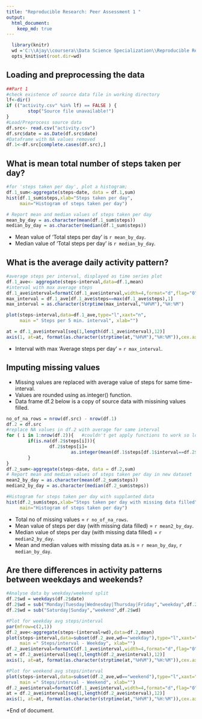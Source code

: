 ```yaml
---
title: "Reproducible Research: Peer Assessment 1 "
output: 
  html_document:
    keep_md: true
---
```


```r
  library(knitr)
  wd ='C:\\Ajay\\coursera\\Data Science Specialization\\Reproducible Research\\Assgn1'
  opts_knit$set(root.dir=wd)
```
## Loading and preprocessing the data
```r
##Part 1
#check existence of source data file in working directory
lf<-dir()
if (("activity.csv" %in% lf) == FALSE ) {
        stop("Source file unavailable!") 
}
#Load/Preprocess source data
df.src<- read.csv("activity.csv")
df.src$date = as.Date(df.src$date)
#Dataframe with NA values removed
df.1<-df.src[complete.cases(df.src),]
```
## What is mean total number of steps taken per day?
```r
#for 'steps taken per day', plot a histogram; 
df.1_sum<-aggregate(steps~date, data = df.1,sum)
hist(df.1_sum$steps,xlab="Steps taken per day",
     main="Histogram of steps taken per day")

# Report mean and median values of steps taken per day
mean_by_day = as.character(mean(df.1_sum$steps))
median_by_day = as.character(median(df.1_sum$steps))
```
* Mean value of 'Total steps per day' is `r mean_by_day`.  
* Median value of 'Total steps per day' is `r median_by_day`.

## What is the average daily activity pattern?
```r
#average steps per interval, displayed as time series plot
df.1_ave<- aggregate(steps~interval,data=df.1,mean)
#interval with max average steps
df.1_ave$interval=formatC(df.1_ave$interval,width=4,format="d",flag="0")
max_interval = df.1_ave[df.1_ave$steps==max(df.1_ave$steps),1]
max_interval = as.character(strptime(max_interval,"%H%M"),"%H:%M")

plot(steps~interval,data=df.1_ave,type="l",xaxt="n", 
     main =" Steps per 5 min. interval", xlab="")

at = df.1_ave$interval[seq(1,length(df.1_ave$interval),12)]
axis(1, at=at, format(as.character(strptime(at,"%H%M"),"%H:%M")),cex.axis = .7)
```
  
* Interval with max 'Average steps per day' = `r max_interval`.

## Imputing missing values
+ Missing values are replaced with average value of steps for same time-interval.
+ Values are rounded using as.integer() function.
+ Data frame df.2 below is a copy of source data with missining values filled.
```r
no_of_na_rows = nrow(df.src) - nrow(df.1)
df.2 = df.src
#replace NA values in df.2 with average for same interval
for ( i in 1:nrow(df.2)){   #couldn't get apply functions to work so loop
        if(is.na(df.2$steps[i])){
                df.2$steps[i]= 
                        as.integer(mean(df.1$steps[df.1$interval==df.2$interval[i]]))
        }
}
df.2_sum<-aggregate(steps~date, data = df.2,sum)
# Report mean and median values of steps taken per day in new dataset
mean2_by_day = as.character(mean(df.2_sum$steps))
median2_by_day = as.character(median(df.2_sum$steps))

#Histogram for steps taken per day with supplanted data
hist(df.2_sum$steps,xlab="Steps taken per day with missing data filled",
     main="Histogram of steps taken per day")
```
  
* Total no of missing values = `r no_of_na_rows`.
* Mean value of steps per day (with missing data filled) = `r mean2_by_day`.
* Median value of steps per day (with missing data filled) = `r median2_by_day`.
* Mean and median values with missing data as.is = `r mean_by_day`, `r median_by_day`.


## Are there differences in activity patterns between weekdays and weekends?
```r
#Analyse data by weekday/weekend split
df.2$wd = weekdays(df.2$date)
df.2$wd = sub("Monday|Tuesday|Wednesday|Thursday|Friday","weekday",df.2$wd)
df.2$wd = sub("Saturday|Sunday","weekend",df.2$wd)

#Plot for weekday avg steps/interval        
par(mfrow=c(2,1))
df.2_ave<-aggregate(steps~(interval+wd),data=df.2,mean)
plot(steps~interval,data=subset(df.2_ave,wd=="weekday"),type="l",xaxt="n", 
     main =" Steps/interval - Weekday", xlab="")
df.2_ave$interval=formatC(df.1_ave$interval,width=4,format="d",flag="0")
at = df.2_ave$interval[seq(1,length(df.2_ave$interval),12)]
axis(1, at=at, format(as.character(strptime(at,"%H%M"),"%H:%M")),cex.axis = .7)

#Plot for weekend avg steps/interval
plot(steps~interval,data=subset(df.2_ave,wd=="weekend"),type="l",xaxt="n", 
     main =" Steps/interval - Weekend", xlab="")
df.2_ave$interval=formatC(df.1_ave$interval,width=4,format="d",flag="0")
at = df.2_ave$interval[seq(1,length(df.2_ave$interval),12)]
axis(1, at=at, format(as.character(strptime(at,"%H%M"),"%H:%M")),cex.axis = .7)
```
  
+End of document.
